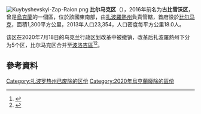 [[Image:Kuybyshevskyi-Zap-Raion.png|thumb]]
'''比尔马克区'''（{{lang-uk|Більмацький район}}），2016年前名为'''古比雪沃区'''，曾是[[烏克蘭|烏克蘭]]的一個區，位於該國東南部，由[[扎波羅熱州|扎波羅熱州]]負責管轄，首府設於[[比尔马克|比尔马克]]，面積1,300平方公里，2013年人口23,354，人口密度每平方公里18.0人。

该区在2020年7月18日的乌克兰行政区划改革中被撤销，改革后扎波羅熱州下分为5个区，比尔马克区合并至[[波洛吉區|波洛吉區]]<ref>{{Cite news|title=Про утворення та ліквідацію районів. Постанова Верховної Ради України № 807-ІХ.|url=http://www.golos.com.ua/article/333466|access-date=2020-10-03|date=2020-07-18|website=Голос України|language=uk}}</ref><ref name="2020_reform_maps">{{cite web |title=Нові райони: карти + склад |url=https://www.minregion.gov.ua/press/news/novi-rajony-karty-sklad/ |publisher=Міністерство розвитку громад та територій України |language=uk}}</ref>。

==參考資料==
{{Reflist}}

{{Coord|47|20|31|N|36|44|29|E|display=title}}
{{Zaporizhia-geo-stub}}

[[Category:扎波罗热州已废除的区份|Category:扎波罗热州已废除的区份]]
[[Category:2020年烏克蘭廢除的區份|Category:2020年烏克蘭廢除的區份]]